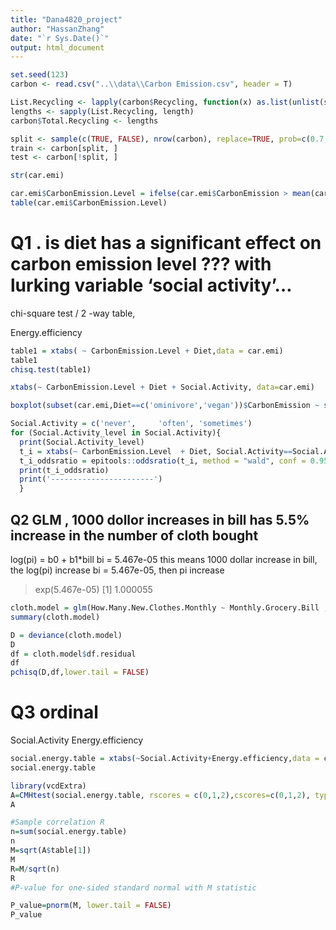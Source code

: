 ```yaml
---
title: "Dana4820_project"
author: "HassanZhang"
date: "`r Sys.Date()`"
output: html_document
---
```

```r
set.seed(123)
carbon <- read.csv("..\\data\\Carbon Emission.csv", header = T)

List.Recycling <- lapply(carbon$Recycling, function(x) as.list(unlist(strsplit(gsub("\\[|\\]", "", x), ",")))) # i delete the as.numeric function, it still works, I don't know why we had that function in the beginning
lengths <- sapply(List.Recycling, length)
carbon$Total.Recycling <- lengths

split <- sample(c(TRUE, FALSE), nrow(carbon), replace=TRUE, prob=c(0.7, 0.3))
train <- carbon[split, ]
test <- carbon[!split, ]
```

```r
str(car.emi)
```

```r
car.emi$CarbonEmission.Level = ifelse(car.emi$CarbonEmission > mean(car.emi$CarbonEmission),'High','Low')
table(car.emi$CarbonEmission.Level)
```

# Q1 . is diet has a significant effect on carbon emission level ???  with lurking variable 'social activity'...

chi-square test / 2 -way table,

Energy.efficiency
```r
table1 = xtabs( ~ CarbonEmission.Level + Diet,data = car.emi)
table1
chisq.test(table1)
```
```r
xtabs(~ CarbonEmission.Level + Diet + Social.Activity, data=car.emi)
```
```r

boxplot(subset(car.emi,Diet==c('ominivore','vegan'))$CarbonEmission ~ subset(car.emi,Diet==c('ominivore','vegan'))$Diet)

```



```r

Social.Activity = c('never',     'often', 'sometimes')
for (Social.Activity_level in Social.Activity){
  print(Social.Activity_level)
  t_i = xtabs(~ CarbonEmission.Level  + Diet, Social.Activity==Social.Activity_level, data=car.emi)
  t_i_oddsratio = epitools::oddsratio(t_i, method = "wald", conf = 0.95, correct = FALSE)
  print(t_i_oddsratio)
  print('-----------------------')
  }
```


## Q2 GLM  , 1000 dollor increases in bill has 5.5% increase in the number of cloth bought

log(pi) = b0 + b1*bill
bi = 5.467e-05
this means 1000 dollar increase in bill, the log(pi) increase bi = 5.467e-05, then pi increase 

> exp(5.467e-05)
[1] 1.000055

```r

cloth.model = glm(How.Many.New.Clothes.Monthly ~ Monthly.Grocery.Bill ,data = car.emi,family = poisson(link = 'log'))
summary(cloth.model)
```
```r
D = deviance(cloth.model)
D
df = cloth.model$df.residual
df
pchisq(D,df,lower.tail = FALSE)
```


# Q3 ordinal 
Social.Activity 
Energy.efficiency

```r
social.energy.table = xtabs(~Social.Activity+Energy.efficiency,data = car.emi)
social.energy.table
```


```r
library(vcdExtra)
A=CMHtest(social.energy.table, rscores = c(0,1,2),cscores=c(0,1,2), types="cor")
A
```


```r
#Sample correlation R
n=sum(social.energy.table)
n
M=sqrt(A$table[1])
M
R=M/sqrt(n)
R
#P-value for one-sided standard normal with M statistic

P_value=pnorm(M, lower.tail = FALSE)
P_value
```





